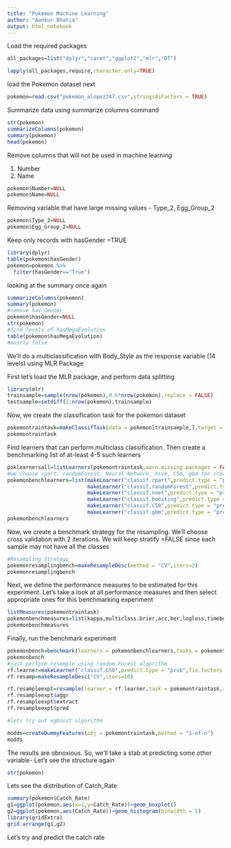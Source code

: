 ```yaml
---
title: "Pokemon Machine Learning"
author: "Aankur Bhatia"
output: html_notebook
---
```


Load the required packages

```r
all_packages=list("dplyr","caret","ggplot2","mlr","DT")

lapply(all_packages,require,character.only=TRUE)

```

load the Pokemon dataset next

```r
pokemon=read.csv("pokemon_alopez247.csv",stringsAsFactors = TRUE)
```

Summarize data using summarize columns command

```r
str(pokemon)
summarizeColumns(pokemon)
summary(pokemon)
head(pokemon)
```



Remove columns that will not be used in machine learning

1. Number
2. Name 

```r
pokemon$Number=NULL
pokemon$Name=NULL
```

Removing variable that have large missing values - Type_2, Egg_Group_2
```r
pokemon$Type_2=NULL
pokemon$Egg_Group_2=NULL
```

Keep only records with hasGender =TRUE

```r
library(dplyr)
table(pokemon$hasGender)
pokemon=pokemon %>%
  filter(hasGender=="True")
```

looking at the summary once again

```r
summarizeColumns(pokemon)
summary(pokemon)
#remove has Gender
pokemon$hasGender=NULL
str(pokemon)
#find levels of hasMegaEvolution
table(pokemon$hasMegaEvolution)
#mostly false
```

We'll do a multiclassification with Body_Style as the response variable (14 levels) using MLR Package

First let's load the MLR package, and perform data splitting

```r
library(mlr)
trainsample=sample(nrow(pokemon),0.6*nrow(pokemon),replace = FALSE)
testsample=setdiff(1:nrow(pokemon),trainsample)
```

Now, we create the classification task for the pokemon dataset

```r
pokemontraintask=makeClassifTask(data = pokemon[trainsample,],target = "Body_Style")
pokemontraintask

```

Find learners that can perform multiclass classification. Then create a benchmarking list of at-least 4-5 such learners

```r
poklearnersall=listLearners(pokemontraintask,warn.missing.packages = FALSE)[c("class","package")]
#we choose rpart, randomForest, Neural Network, ksvm, C50, gbm for creating the benchmark experiment
pokemonbenchlearners=list(makeLearner("classif.rpart",predict.type = "prob",fix.factors.prediction = TRUE),
                          makeLearner("classif.randomForest",predict.type = "prob",fix.factors.prediction = TRUE),
                          makeLearner("classif.nnet",predict.type = "prob",fix.factors.prediction = TRUE),
                          makeLearner("classif.boosting",predict.type = "prob",fix.factors.prediction = TRUE),
                          makeLearner("classif.C50",predict.type = "prob",fix.factors.prediction = TRUE),
                          makeLearner("classif.gbm",predict.type = "prob",fix.factors.prediction = TRUE))
pokemonbenchlearners
```

Now, we create a benchmark strategy for the resampling. We'll choose cross validation with 2 iterations. We will keep stratify =FALSE since each sample may not have all the classes

```r
#Resampling Strategy
pokemonresamplingbench=makeResampleDesc(method = "CV",iters=2)
pokemonresamplingbench
```

Next, we define the performance measures to be estimated for this experiment. Let's take a look at all performance measures and then select appropriate ones for this benchmarking experiment

```r
listMeasures(pokemontraintask)
pokemonbenchmeasures=list(kappa,multiclass.brier,acc,ber,logloss,timeboth)
pokemonbenchmeasures
```

Finally, run the benchmark experiment

```r
pokemonbench=benchmark(learners = pokemonbenchlearners,tasks = pokemontraintask,resamplings = pokemonresamplingbench,measures = pokemonbenchmeasures)
pokemonbench
#just perform resample using random Forest algorithm
rf.learner=makeLearner("classif.C50",predict.type = "prob",fix.factors.prediction = TRUE)
rf.resamp=makeResampleDesc("CV",iters=10)

rf.resampleexpt=resample(learner = rf.learner,task = pokemontraintask,resampling = rf.resamp,measures = pokemonbenchmeasures,extract = function(x) x$learner.model$variable.importance)
rf.resampleexpt$aggr
rf.resampleexpt$extract
rf.resampleexpt$pred

#lets try out xgboost algorithm

modds=createDummyFeatures(obj = pokemontraintask,method = "1-of-n")
modds

```

The results are obnoxious. So, we'll take a stab at predicting some other variable- Let's see the structure again

```r
str(pokemon)
```

Lets see the distribution of Catch_Rate

```r
summary(pokemon$Catch_Rate)
g1=ggplot(pokemon,aes(x=1,y=Catch_Rate))+geom_boxplot()
g2=ggplot(pokemon,aes(Catch_Rate))+geom_histogram(binwidth = 5)
library(gridExtra)
grid.arrange(g1,g2)
```

Let's try and predict the catch rate
